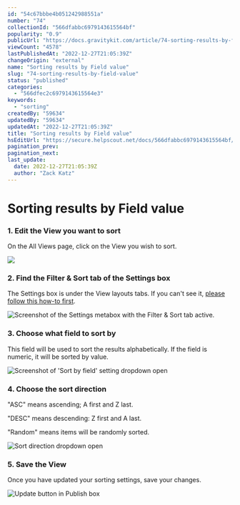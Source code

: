 ```yaml
---
id: "54c67bbbe4b051242988551a"
number: "74"
collectionId: "566dfabbc6979143615564bf"
popularity: "0.9"
publicUrl: "https://docs.gravitykit.com/article/74-sorting-results-by-field-value"
viewCount: "4578"
lastPublishedAt: "2022-12-27T21:05:39Z"
changeOrigin: "external"
name: "Sorting results by Field value"
slug: "74-sorting-results-by-field-value"
status: "published"
categories: 
  - "566dfec2c6979143615564e3"
keywords: 
  - "sorting"
createdBy: "59634"
updatedBy: "59634"
updatedAt: "2022-12-27T21:05:39Z"
title: "Sorting results by Field value"
hsEditUrl: "https://secure.helpscout.net/docs/566dfabbc6979143615564bf/article/54c67bbbe4b051242988551a"
pagination_prev: 
pagination_next: 
last_update:
  date: 2022-12-27T21:05:39Z
  author: "Zack Katz"
---
```


# Sorting results by Field value



### 1. Edit the View you want to sort

On the All Views page, click on the View you wish to sort.

![](https://www.gravitykit.com/wp-content/uploads/2018/01/edit-the-view-you-want-to-sort.png?1432159114)

### 2. Find the Filter &amp; Sort tab of the Settings box

The Settings box is under the View layouts tabs. If you can't see it, [please follow this how-to first](https://docs.gravitykit.com/article/87-the-settings-box-is-hidden).

![Screenshot of the Settings metabox with the Filter & Sort tab active.](https://i.gravitykit.com/MsVffK+)

### 3. Choose what field to sort by

This field will be used to sort the results alphabetically. If the field is numeric, it will be sorted by value.

![Screenshot of 'Sort by field' setting dropdown open](https://i.gravitykit.com/TKFxGv+)

### 4. Choose the sort direction

"ASC" means ascending; A first and Z last.

"DESC" means descending: Z first and A last.

"Random" means items will be randomly sorted.

![Sort direction dropdown open ](https://i.gravitykit.com/QxHUso+)

### 5. Save the View

Once you have updated your sorting settings, save your changes.

![Update button in Publish box](https://i.gravitykit.com/4VD173+)

